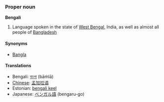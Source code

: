 ===Proper noun===
'''Bengali'''

# Language spoken in the state of [[West Bengal]], India, as well as almost all people of [[Bangladesh]]

====Synonyms====
*[[Bangla]]

====Translations====
*Bengali: [[বাংলা]] (bāṁlā)
*[[Chinese]]: [[孟加拉语]]
*Estonian: [[bengali keel]]
*Japanese: [[ベンガル語]] (bengaru-go)